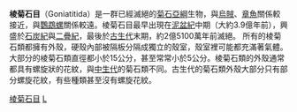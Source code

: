 {{Automatic taxobox
| taxon = Goniatitida
| authority = [[Alpheus_Hyatt|Hyatt]], 1884
| status = 化石
| fossil_range = {{fossil range|390|251}}[[泥盆紀|泥盆紀]] 至 [[二疊紀|二疊紀]]
| image = Fossile J 2.jpg
| image_caption = 
| subdivision_ranks = [[亞目|亞目]]
| subdivision = 
* [[棱菊石亞目|棱菊石亞目]]
* [[圓葉菊石亞目|圓葉菊石亞目]] Tornoceratina 
** [[Anarcestina|Anarcestina]] 
** [[Clymeniina|Clymeniina]] 
}}

'''棱菊石目'''（Goniatitida）是一群已經滅絕的[[菊石亞綱|菊石亞綱]]生物，與[[烏賊|烏賊]]、[[章魚|章魚]]關係較接近，與[[鸚鵡螺|鸚鵡螺]]關係較遠。棱菊石目最早出現在[[泥盆紀|泥盆紀]]中期（大約3.9億年前），興盛於[[石炭紀|石炭紀]]與[[二疊紀|二疊紀]]，最後於[[古生代|古生代]]末期，約2億5100萬年前滅絕。
所有的棱菊石類都擁有外殼，硬殼內部被隔板分隔成獨立的殼室，殼室裡可能都充滿著氣體。大部分的棱菊石類直徑都小於15公分，甚至常常小於5公分。棱菊石類的外殼通常都具有螺旋狀的花紋，與[[中生代|中生代]]的菊石類不同。古生代的菊石類外殼大部分只有部分螺旋花紋，有些種類甚至沒有螺旋花紋。
{{Taxonbar|from=Q2116552}}

[[Category:棱菊石目|]]
[[Category:1884年描述的分类群|L]]